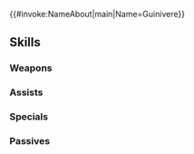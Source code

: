 {{#invoke:NameAbout|main|Name=Guinivere}}{{HeroPage Tabs}}
{{Hero Infobox
|Name=Guinivere
|Title=Princess of Bern
|WeaponType=Blue Tome
|MoveType=Infantry
|Origin=Fire Emblem: The Binding Blade
|Gender=Female
|actorEN=Erika Harlacher
|actorJP=石見舞菜香
|artist=麻谷知世
|randomStartTime=2020-12-17T07:00:00Z
|additionDate=November 17, 2020
|releaseDate=November 17, 2020
|poolDate=December 7, 2020
|poolRarities=5
|cv1=5
|cv2=500500
|TagID=ギネヴィア
|InternalID=587
|Properties=specRate_202308
|description=Princess of Bern, and sister of the king, Zephiel. Her beauty, kindness, and intelligence make her popular among her people. Appears in Fire Emblem: The Binding Blade.
}}
{{Stats Page
|Lv1HP=17|Lv1ATK=9|Lv1SPD=10|Lv1DEF=3|Lv1RES=10
|GRHP=45|GRATK=60|GRSPD=70|GRDEF=30|GRRES=65
}}
==Skills==
===Weapons===
{{Weapons Table
|weapon1=Light
|weapon1Default=1
|weapon1Unlock=1
|weapon2=Ellight
|weapon2Default=2
|weapon2Unlock=2
|weapon3=Shine
|weapon3Default=4
|weapon3Unlock=3
|weapon4=Aureola
|weapon4Default=5
|weapon4Unlock=5
}}
===Assists===
{{Assists Table}}
===Specials===
{{Specials Table
|special1=Chilling Wind
|special1Default=4
|special1Unlock=3
|special2=Iceberg
|special2Unlock=4
}}
===Passives===
{{Passives Table
|passiveA1=Atk/Res Push 1
|passiveA2=Atk/Res Push 2
|passiveA3=Atk/Res Push 3
|passiveA4=Atk/Res Push 4
|passiveA1Unlock=2
|passiveA2Unlock=3
|passiveA3Unlock=4
|passiveA4Unlock=5
|passiveB1=Lull Atk/Res 1
|passiveB2=Lull Atk/Res 2
|passiveB3=Lull Atk/Res 3
|passiveB1Unlock=1
|passiveB2Unlock=2
|passiveB3Unlock=4
|passiveC1=Spur Res 1
|passiveC2=Drive Res 1
|passiveC3=Drive Res 2
|passiveC4=Joint Drive Res
|passiveC1Unlock=2
|passiveC2Unlock=3
|passiveC3Unlock=4
|passiveC4Unlock=5
}}
{{Heroes Navbox}}